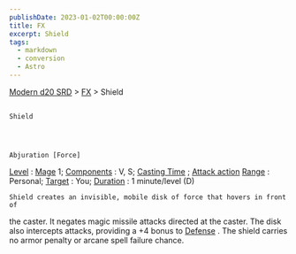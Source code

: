 ```yaml
---
publishDate: 2023-01-02T00:00:00Z
title: FX
excerpt: Shield
tags:
  - markdown
  - conversion
  - Astro
---
```


[Modern d20 SRD](/#modernD20) >
[FX](modern-d20-srd-fx-index) > Shield

##

    Shield




    Abjuration [Force]

[Level](modern-d20-srd-fx-level)
:
[Mage](modern-d20-srd-classes-advanced-mage)
1;
[Components](modern-d20-srd-fx-components)
: V, S;
[Casting Time](modern-d20-srd-fx-casting-time)
;
[Attack action](modern-d20-srd-combat-attack-actions)
[Range](modern-d20-srd-fx-range)
: Personal;
[Target](modern-d20-srd-fx-target)
: You;
[Duration](modern-d20-srd-fx-duration)
: 1 minute/level (D)

    Shield creates an invisible, mobile disk of force that hovers in front of

the caster. It negates magic missile attacks directed at the caster. The disk
also intercepts attacks, providing a +4 bonus to
[Defense](modern-d20-srd-combat-damage)
. The shield carries
no armor penalty or arcane spell failure chance.
